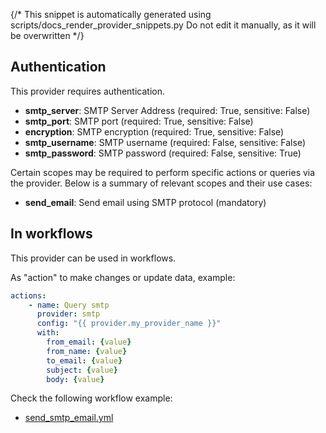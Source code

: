 {/* This snippet is automatically generated using scripts/docs_render_provider_snippets.py 
Do not edit it manually, as it will be overwritten */}

## Authentication
This provider requires authentication.
- **smtp_server**: SMTP Server Address (required: True, sensitive: False)
- **smtp_port**: SMTP port (required: True, sensitive: False)
- **encryption**: SMTP encryption (required: True, sensitive: False)
- **smtp_username**: SMTP username (required: False, sensitive: False)
- **smtp_password**: SMTP password (required: False, sensitive: True)

Certain scopes may be required to perform specific actions or queries via the provider. Below is a summary of relevant scopes and their use cases:
- **send_email**: Send email using SMTP protocol (mandatory) 



## In workflows

This provider can be used in workflows.



As "action" to make changes or update data, example:
```yaml
actions:
    - name: Query smtp
      provider: smtp
      config: "{{ provider.my_provider_name }}"
      with:
        from_email: {value}  
        from_name: {value}  
        to_email: {value}  
        subject: {value}  
        body: {value}  
```




Check the following workflow example:
- [send_smtp_email.yml](https://github.com/keephq/keep/blob/main/examples/workflows/send_smtp_email.yml)
